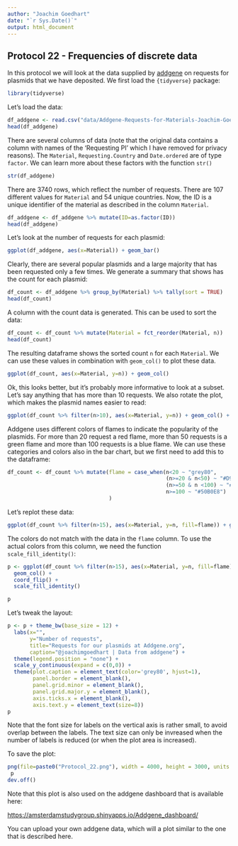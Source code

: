 ```yaml
---
author: "Joachim Goedhart"
date: "`r Sys.Date()`"
output: html_document
---
```


## Protocol 22 - Frequencies of discrete data {#protocol-22}

In this protocol we will look at the data supplied by [addgene](http://www.addgene.org) on requests for plasmids that we have deposited. We first load the `{tidyverse}` package:

```r
library(tidyverse)
```

Let's load the data:

```r
df_addgene <- read.csv("data/Addgene-Requests-for-Materials-Joachim-Goedhart-2005-2023-2023-Jan-31-05-05.csv", stringsAsFactors = TRUE)
head(df_addgene)
```

There are several columns of data (note that the original data contains a column with names of the 'Requesting PI' which I have removed for privacy reasons). The `Material`, `Requesting.Country` and `Date.ordered` are of type `factor`. We can learn more about these factors with the function `str()`

```r
str(df_addgene)
```

There are 3740 rows, which reflect the number of requests. There are 107 different values for `Material` and 54 unique countries. Now, the ID is a unique identifier of the material as described in the column `Material`.

```r
df_addgene <- df_addgene %>% mutate(ID=as.factor(ID))
head(df_addgene)
```

Let's look at the number of requests for each plasmid:

```r
ggplot(df_addgene, aes(x=Material)) + geom_bar()
```

Clearly, there are several popular plasmids and a large majority that has been requested only a few times. We generate a summary that shows has the count for each plasmid:

```r
df_count <- df_addgene %>% group_by(Material) %>% tally(sort = TRUE)
head(df_count)

```

A column with the count data is generated. This can be used to sort the data:

```r
df_count <- df_count %>% mutate(Material = fct_reorder(Material, n))
head(df_count)
```

The resulting dataframe shows the sorted count `n` for each `Material`. We can use these values in combination with `geom_col()` to plot these data.

```r
ggplot(df_count, aes(x=Material, y=n)) + geom_col()
```

Ok, this looks better, but it's probably more informative to look at a subset. Let's say anything that has more than 10 requests. We also rotate the plot, which makes the plasmid names easier to read:

```r
ggplot(df_count %>% filter(n>10), aes(x=Material, y=n)) + geom_col() + coord_flip()
```

Addgene uses different colors of flames to indicate the popularity of the plasmids. For more than 20 request a red flame, more than 50 requests is a green flame and more than 100 requests is a blue flame. We can use these categories and colors also in the bar chart, but we first need to add this to the dataframe:

```r
df_count <- df_count %>% mutate(flame = case_when(n<20 ~ "grey80",
                                                  (n>=20 & n<50) ~ "#D96C6D",  #using a 'softer red'
                                                  (n>=50 & n <100) ~ "#E19E37",
                                                  n>=100 ~ "#50B0E8")
                                )
```

Let's replot these data:

```r
ggplot(df_count %>% filter(n>15), aes(x=Material, y=n, fill=flame)) + geom_col() + coord_flip()
```

The colors do not match with the data in the `flame` column. To use the actual colors from this column, we need the function `scale_fill_identity()`:

```r
p <- ggplot(df_count %>% filter(n>15), aes(x=Material, y=n, fill=flame)) +
  geom_col() +
  coord_flip() +
  scale_fill_identity()

p
```

Let's tweak the layout:

```r
p <- p + theme_bw(base_size = 12) +
  labs(x="",
       y="Number of requests",
       title="Requests for our plasmids at Addgene.org",
       caption="@joachimgoedhart | Data from addgene") +
  theme(legend.position = "none") +
  scale_y_continuous(expand = c(0,0)) +
  theme(plot.caption = element_text(color='grey80', hjust=1),
        panel.border = element_blank(),
        panel.grid.minor = element_blank(),
        panel.grid.major.y = element_blank(),
        axis.ticks.x = element_blank(),
        axis.text.y = element_text(size=8))
p
```

Note that the font size for labels on the vertical axis is rather small, to avoid overlap between the labels. The text size can only be invreased when the number of labels is reduced (or when the plot area is increased).

To save the plot:

```r
png(file=paste0("Protocol_22.png"), width = 4000, height = 3000, units = "px", res = 400)
 p
dev.off()
```

Note that this plot is also used on the addgene dashboard that is available here:

<https://amsterdamstudygroup.shinyapps.io/Addgene_dashboard/>

You can upload your own addgene data, which will a plot similar to the one that is described here.
